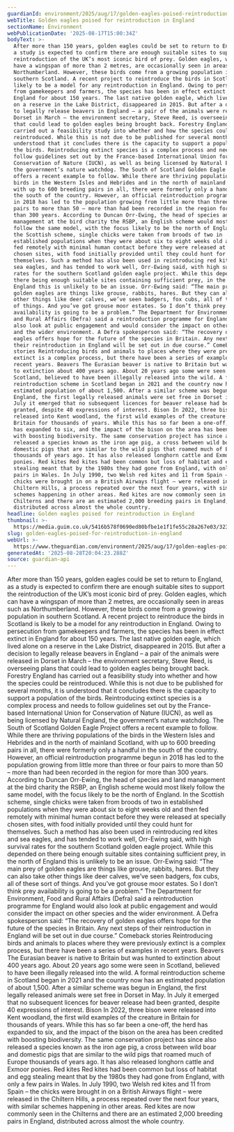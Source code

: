 ```yaml
---
guardianId: environment/2025/aug/17/golden-eagles-poised-reintroduction-england
webTitle: Golden eagles poised for reintroduction in England
sectionName: Environment
webPublicationDate: '2025-08-17T15:00:34Z'
bodyText: >-
  After more than 150 years, golden eagles could be set to return to England, as
  a study is expected to confirm there are enough suitable sites to support the
  reintroduction of the UK’s most iconic bird of prey. Golden eagles, which can
  have a wingspan of more than 2 metres, are occasionally seen in areas such as
  Northumberland. However, these birds come from a growing population in
  southern Scotland. A recent project to reintroduce the birds in Scotland is
  likely to be a model for any reintroduction in England. Owing to persecution
  from gamekeepers and farmers, the species has been in effect extinct in
  England for about 150 years. The last native golden eagle, which lived alone
  on a reserve in the Lake District, disappeared in 2015. But after a decision
  to legally release beavers in England – a pair of the animals were released in
  Dorset in March – the environment secretary, Steve Reed, is overseeing plans
  that could lead to golden eagles being brought back. Forestry England has
  carried out a feasibility study into whether and how the species could be
  reintroduced. While this is not due to be published for several months, it is
  understood that it concludes there is the capacity to support a population of
  the birds. Reintroducing extinct species is a complex process and needs to
  follow guidelines set out by the France-based International Union for
  Conservation of Nature (IUCN), as well as being licensed by Natural England,
  the government’s nature watchdog. The South of Scotland Golden Eagle Project
  offers a recent example to follow. While there are thriving populations of the
  birds in the Western Isles and Hebrides and in the north of mainland Scotland,
  with up to 600 breeding pairs in all, there were formerly only a handful in
  the south of the country. However, an official reintroduction programme begun
  in 2018 has led to the population growing from little more than three or four
  pairs to more than 50 – more than had been recorded in the region for more
  than 300 years. According to Duncan Orr-Ewing, the head of species and land
  management at the bird charity the RSBP, an English scheme would most likely
  follow the same model, with the focus likely to be the north of England. In
  the Scottish scheme, single chicks were taken from broods of two in
  established populations when they were about six to eight weeks old and then
  fed remotely with minimal human contact before they were released at specially
  chosen sites, with food initially provided until they could hunt for
  themselves. Such a method has also been used in reintroducing red kites and
  sea eagles, and has tended to work well, Orr-Ewing said, with high survival
  rates for the southern Scotland golden eagle project. While this depended on
  there being enough suitable sites containing sufficient prey, in the north of
  England this is unlikely to be an issue. Orr-Ewing said: “The main prey of
  golden eagles are things like grouse, rabbits, hares. But they can also take
  other things like deer calves, we’ve seen badgers, fox cubs, all of these sort
  of things. And you’ve got grouse moor estates. So I don’t think prey
  availability is going to be a problem.” The Department for Environment, Food
  and Rural Affairs (Defra) said a reintroduction programme for England would
  also look at public engagement and would consider the impact on other species
  and the wider environment. A Defra spokesperson said: “The recovery of golden
  eagles offers hope for the future of the species in Britain. Any next steps of
  their reintroduction in England will be set out in due course.” Comeback
  stories Reintroducing birds and animals to places where they were previously
  extinct is a complex process, but there have been a series of examples in
  recent years. Beavers The Eurasian beaver is native to Britain but was hunted
  to extinction about 400 years ago. About 20 years ago some were seen in
  Scotland, believed to have been illegally released into the wild. A formal
  reintroduction scheme in Scotland began in 2021 and the country now has an
  estimated population of about 1,500. After a similar scheme was begun in
  England, the first legally released animals were set free in Dorset in May. In
  July it emerged that no subsequent licences for beaver release had been
  granted, despite 40 expressions of interest. Bison In 2022, three bison were
  released into Kent woodland, the first wild examples of the creature in
  Britain for thousands of years. While this has so far been a one-off, the herd
  has expanded to six, and the impact of the bison on the area has been credited
  with boosting biodiversity. The same conservation project has since also
  released a species known as the iron age pig, a cross between wild boar and
  domestic pigs that are similar to the wild pigs that roamed much of Europe
  thousands of years ago. It has also released longhorn cattle and Exmoor
  ponies. Red kites Red kites had been common but loss of habitat and egg
  stealing meant that by the 1980s they had gone from England, with only a few
  pairs in Wales. In July 1990, two Welsh red kites and 11 from Spain – the
  chicks were brought in on a British Airways flight – were released in the
  Chiltern Hills, a process repeated over the next four years, with similar
  schemes happening in other areas. Red kites are now commonly seen in the
  Chilterns and there are an estimated 2,000 breeding pairs in England,
  distributed across almost the whole country.
headline: Golden eagles poised for reintroduction in England
thumbnail: >-
  https://media.guim.co.uk/5416b578f0690ed80bfbe1e1f1fe55c28a267e03/323_0_2920_2336/500.jpg
slug: golden-eagles-poised-for-reintroduction-in-england
webUrl: >-
  https://www.theguardian.com/environment/2025/aug/17/golden-eagles-poised-reintroduction-england
generatedAt: '2025-08-28T20:04:23.288Z'
source: guardian-api
---
```

After more than 150 years, golden eagles could be set to return to England, as a study is expected to confirm there are enough suitable sites to support the reintroduction of the UK’s most iconic bird of prey. Golden eagles, which can have a wingspan of more than 2 metres, are occasionally seen in areas such as Northumberland. However, these birds come from a growing population in southern Scotland. A recent project to reintroduce the birds in Scotland is likely to be a model for any reintroduction in England. Owing to persecution from gamekeepers and farmers, the species has been in effect extinct in England for about 150 years. The last native golden eagle, which lived alone on a reserve in the Lake District, disappeared in 2015. But after a decision to legally release beavers in England – a pair of the animals were released in Dorset in March – the environment secretary, Steve Reed, is overseeing plans that could lead to golden eagles being brought back. Forestry England has carried out a feasibility study into whether and how the species could be reintroduced. While this is not due to be published for several months, it is understood that it concludes there is the capacity to support a population of the birds. Reintroducing extinct species is a complex process and needs to follow guidelines set out by the France-based International Union for Conservation of Nature (IUCN), as well as being licensed by Natural England, the government’s nature watchdog. The South of Scotland Golden Eagle Project offers a recent example to follow. While there are thriving populations of the birds in the Western Isles and Hebrides and in the north of mainland Scotland, with up to 600 breeding pairs in all, there were formerly only a handful in the south of the country. However, an official reintroduction programme begun in 2018 has led to the population growing from little more than three or four pairs to more than 50 – more than had been recorded in the region for more than 300 years. According to Duncan Orr-Ewing, the head of species and land management at the bird charity the RSBP, an English scheme would most likely follow the same model, with the focus likely to be the north of England. In the Scottish scheme, single chicks were taken from broods of two in established populations when they were about six to eight weeks old and then fed remotely with minimal human contact before they were released at specially chosen sites, with food initially provided until they could hunt for themselves. Such a method has also been used in reintroducing red kites and sea eagles, and has tended to work well, Orr-Ewing said, with high survival rates for the southern Scotland golden eagle project. While this depended on there being enough suitable sites containing sufficient prey, in the north of England this is unlikely to be an issue. Orr-Ewing said: “The main prey of golden eagles are things like grouse, rabbits, hares. But they can also take other things like deer calves, we’ve seen badgers, fox cubs, all of these sort of things. And you’ve got grouse moor estates. So I don’t think prey availability is going to be a problem.” The Department for Environment, Food and Rural Affairs (Defra) said a reintroduction programme for England would also look at public engagement and would consider the impact on other species and the wider environment. A Defra spokesperson said: “The recovery of golden eagles offers hope for the future of the species in Britain. Any next steps of their reintroduction in England will be set out in due course.” Comeback stories Reintroducing birds and animals to places where they were previously extinct is a complex process, but there have been a series of examples in recent years. Beavers The Eurasian beaver is native to Britain but was hunted to extinction about 400 years ago. About 20 years ago some were seen in Scotland, believed to have been illegally released into the wild. A formal reintroduction scheme in Scotland began in 2021 and the country now has an estimated population of about 1,500. After a similar scheme was begun in England, the first legally released animals were set free in Dorset in May. In July it emerged that no subsequent licences for beaver release had been granted, despite 40 expressions of interest. Bison In 2022, three bison were released into Kent woodland, the first wild examples of the creature in Britain for thousands of years. While this has so far been a one-off, the herd has expanded to six, and the impact of the bison on the area has been credited with boosting biodiversity. The same conservation project has since also released a species known as the iron age pig, a cross between wild boar and domestic pigs that are similar to the wild pigs that roamed much of Europe thousands of years ago. It has also released longhorn cattle and Exmoor ponies. Red kites Red kites had been common but loss of habitat and egg stealing meant that by the 1980s they had gone from England, with only a few pairs in Wales. In July 1990, two Welsh red kites and 11 from Spain – the chicks were brought in on a British Airways flight – were released in the Chiltern Hills, a process repeated over the next four years, with similar schemes happening in other areas. Red kites are now commonly seen in the Chilterns and there are an estimated 2,000 breeding pairs in England, distributed across almost the whole country.
